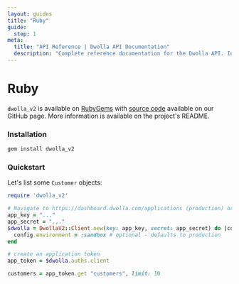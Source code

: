```yaml
---
layout: guides
title: "Ruby"
guide:
  step: 1
meta:
  title: "API Reference | Dwolla API Documentation"
  description: "Complete reference documentation for the Dwolla API. Includes resource descriptions, endpoints and methods, parameters, and request and response examples."
---
```


# Ruby

`dwolla_v2` is available on [RubyGems](https://rubygems.org/gems/dwolla_v2) with [source code](https://github.com/Dwolla/dwolla-v2-ruby) available on our GitHub page. More information is available on the project's README.

### Installation

```bash
gem install dwolla_v2
```

### Quickstart

Let's list some `Customer` objects:

```ruby
require 'dwolla_v2'

# Navigate to https://dashboard.dwolla.com/applications (production) or https://dashboard-sandbox.dwolla.com/applications (Sandbox) for your application key and secret.
app_key = "..."
app_secret = "..."
$dwolla = DwollaV2::Client.new(key: app_key, secret: app_secret) do |config|
  config.environment = :sandbox # optional - defaults to production
end

# create an application token
app_token = $dwolla.auths.client

customers = app_token.get "customers", limit: 10
```
